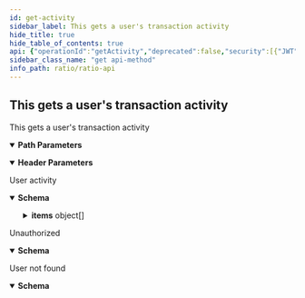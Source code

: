 ```yaml
---
id: get-activity
sidebar_label: This gets a user's transaction activity
hide_title: true
hide_table_of_contents: true
api: {"operationId":"getActivity","deprecated":false,"security":[{"JWT":[]}],"responses":{"200":{"description":"User activity","content":{"application/json":{"schema":{"description":"","required":["items"],"type":"object","properties":{"items":{"description":"The activities of the user","type":"array","items":{"description":"","required":["id","createTime","updateTime","address","network"],"type":"object","properties":{"id":{"description":"The unique identifier of the allocation","type":"string"},"createTime":{"description":"The time the allocation was created","type":"string"},"updateTime":{"description":"The time the allocation was last updated","type":"string"},"address":{"description":"The address of the allocation","type":"string"},"name":{"description":"The nickname of the allocation","type":"string"},"network":{"description":"The crypto network of the allocation","type":"string"},"type":{"description":"The type of the activity","type":"string","enum":["BUY_CRYPTO"]},"status":{"description":"The status of the activity","type":"string","enum":["PENDING","COMPLETED"]},"wallet":{"description":"","required":["id","createTime","updateTime","address","network"],"type":"object","properties":{"id":{"description":"The unique identifier of the wallet","type":"string"},"createTime":{"description":"The time the wallet was created","type":"string"},"updateTime":{"description":"The time the wallet was last updated","type":"string"},"address":{"description":"The address of the wallet","type":"string"},"name":{"description":"The nickname of the wallet","type":"string"},"network":{"description":"The crypto network of the wallet","type":"string"}}},"baseCurrency":{"description":"The base currency of the activity","type":"string"},"quoteCurrency":{"description":"The quoted currency of the activity","type":"string"},"amount":{"description":"The amount of quote currency acquired","type":"string"},"price":{"description":"The unit price in base currency","type":"string"},"cost":{"description":"The total cost in the base currency","type":"string"},"fee":{"description":"The fee in the base currency","type":"string"},"accountId":{"description":"The account identifier of the activity","type":"string"},"transferId":{"description":"The transfer identifier of the activity","type":"string"},"orderId":{"description":"The order identifier of the activity","type":"string"},"withdrawalId":{"description":"The withdrawal identifier of the activity","type":"string"},"transactionHash":{"description":"The chain transaction hash of the activity","type":"string"}}}},"totalSize":{"description":"The number of activities","type":"number"}}}}}},"401":{"description":"Unauthorized","content":{"application/json":{"schema":{"description":"","type":"object","properties":{"message":{"description":"Error message","type":"string"},"createTime":{"description":"Error creation time","type":"string"},"code":{"description":"Error code","type":"string"},"data":{"description":"Error data","type":"object"}}}}}},"404":{"description":"User not found","content":{"application/json":{"schema":{"description":"","type":"object","properties":{"message":{"description":"Error message","type":"string"},"createTime":{"description":"Error creation time","type":"string"},"code":{"description":"Error code","type":"string"},"data":{"description":"Error data","type":"object"}}}}}}},"parameters":[{"in":"header","required":true,"name":"X-Ratio-Client-Id","description":"Your application's unique client ID, used for identifying your requests and transactions","schema":{"type":"string","format":"uuid"}},{"name":"userId","in":"path","description":"The id of the user","required":true,"deprecated":false,"schema":{"type":"string"}}],"tags":["Activity"],"description":"This gets a user's transaction activity","method":"get","path":"/v1/users/{userId}/activity","servers":[{"url":"https://api.staging.ratio.me","description":"Staging server"},{"url":"https://api.ratio.me","description":"Production server"}],"securitySchemes":{"JWT":{"type":"http","scheme":"bearer","bearerFormat":"JWT"},"SecretKey":{"type":"apiKey","in":"header","name":"X-Ratio-Client-Secret"}},"info":{"title":"Ratio API","description":"API endpoints and models for using the Ratio service","contact":{"name":"API Support","url":"https://help.ratio.me","email":"support@ratio.me"},"termsOfService":"http://developer.ratio.me/terms/","version":"1.0.0","license":{"name":"MIT","url":"https://opensource.org/licenses/MIT"}},"postman":{"name":"This gets a user's transaction activity","description":{"type":"text/plain"},"url":{"path":["v1","users",":userId","activity"],"host":["{{baseUrl}}"],"query":[],"variable":[{"disabled":false,"description":{"content":"(Required) The id of the user","type":"text/plain"},"type":"any","value":"","key":"userId"}]},"header":[{"disabled":false,"description":{"content":"(Required) Your application's unique client ID, used for identifying your requests and transactions","type":"text/plain"},"key":"X-Ratio-Client-Id","value":""},{"key":"Accept","value":"application/json"}],"method":"GET","auth":{"type":"bearer","bearer":[{"type":"any","value":"<Bearer Token>","key":"token"}]}}}
sidebar_class_name: "get api-method"
info_path: ratio/ratio-api
---
```



## This gets a user&#39;s transaction activity



This gets a user&#39;s transaction activity

<details style={{"marginBottom":"1rem"}} data-collapsed={false} open={true}><summary style={{}}><strong>Path Parameters</strong></summary><div><ul><ParamsItem className={"paramsItem"} param={{"name":"userId","in":"path","description":"The id of the user","required":true,"deprecated":false,"schema":{"type":"string"}}}></ParamsItem></ul></div></details><details style={{"marginBottom":"1rem"}} data-collapsed={false} open={true}><summary style={{}}><strong>Header Parameters</strong></summary><div><ul><ParamsItem className={"paramsItem"} param={{"in":"header","required":true,"name":"X-Ratio-Client-Id","description":"Your application's unique client ID, used for identifying your requests and transactions","schema":{"type":"string","format":"uuid"}}}></ParamsItem></ul></div></details><div><ApiTabs><TabItem label={"200"} value={"200"}><div>

User activity

</div><div><MimeTabs groupId={"mime-type"}><TabItem label={"application/json"} value={"application/json"}><SchemaTabs groupId={"schema-tabs"}><TabItem label={"Schema"} value={"Schema"}><details style={{}} data-collapsed={false} open={true}><summary style={{"textAlign":"left"}}><strong>Schema</strong></summary><div style={{"textAlign":"left","marginLeft":"1rem"}}></div><ul style={{"marginLeft":"1rem"}}><SchemaItem collapsible={true} className={"schemaItem"}><details style={{}}><summary style={{}}><strong>items</strong><span style={{"opacity":"0.6"}}> object[]</span></summary><div style={{"marginLeft":"1rem"}}><div style={{"marginTop":".5rem","marginBottom":".5rem"}}>

The activities of the user

</div><SchemaItem collapsible={false} name={"id"} required={false} schemaDescription={"The unique identifier of the allocation"} schemaName={"string"} qualifierMessage={undefined} defaultValue={undefined}></SchemaItem><SchemaItem collapsible={false} name={"createTime"} required={false} schemaDescription={"The time the allocation was created"} schemaName={"string"} qualifierMessage={undefined} defaultValue={undefined}></SchemaItem><SchemaItem collapsible={false} name={"updateTime"} required={false} schemaDescription={"The time the allocation was last updated"} schemaName={"string"} qualifierMessage={undefined} defaultValue={undefined}></SchemaItem><SchemaItem collapsible={false} name={"address"} required={false} schemaDescription={"The address of the allocation"} schemaName={"string"} qualifierMessage={undefined} defaultValue={undefined}></SchemaItem><SchemaItem collapsible={false} name={"name"} required={false} schemaDescription={"The nickname of the allocation"} schemaName={"string"} qualifierMessage={undefined} defaultValue={undefined}></SchemaItem><SchemaItem collapsible={false} name={"network"} required={false} schemaDescription={"The crypto network of the allocation"} schemaName={"string"} qualifierMessage={undefined} defaultValue={undefined}></SchemaItem><SchemaItem collapsible={false} name={"type"} required={false} schemaDescription={"The type of the activity"} schemaName={"string"} qualifierMessage={"**Possible values:** [`BUY_CRYPTO`]"} defaultValue={undefined}></SchemaItem><SchemaItem collapsible={false} name={"status"} required={false} schemaDescription={"The status of the activity"} schemaName={"string"} qualifierMessage={"**Possible values:** [`PENDING`, `COMPLETED`]"} defaultValue={undefined}></SchemaItem><SchemaItem collapsible={true} className={"schemaItem"}><details style={{}}><summary style={{}}><strong>wallet</strong><span style={{"opacity":"0.6"}}> object</span></summary><div style={{"marginLeft":"1rem"}}><SchemaItem collapsible={false} name={"id"} required={false} schemaDescription={"The unique identifier of the wallet"} schemaName={"string"} qualifierMessage={undefined} defaultValue={undefined}></SchemaItem><SchemaItem collapsible={false} name={"createTime"} required={false} schemaDescription={"The time the wallet was created"} schemaName={"string"} qualifierMessage={undefined} defaultValue={undefined}></SchemaItem><SchemaItem collapsible={false} name={"updateTime"} required={false} schemaDescription={"The time the wallet was last updated"} schemaName={"string"} qualifierMessage={undefined} defaultValue={undefined}></SchemaItem><SchemaItem collapsible={false} name={"address"} required={false} schemaDescription={"The address of the wallet"} schemaName={"string"} qualifierMessage={undefined} defaultValue={undefined}></SchemaItem><SchemaItem collapsible={false} name={"name"} required={false} schemaDescription={"The nickname of the wallet"} schemaName={"string"} qualifierMessage={undefined} defaultValue={undefined}></SchemaItem><SchemaItem collapsible={false} name={"network"} required={false} schemaDescription={"The crypto network of the wallet"} schemaName={"string"} qualifierMessage={undefined} defaultValue={undefined}></SchemaItem></div></details></SchemaItem><SchemaItem collapsible={false} name={"baseCurrency"} required={false} schemaDescription={"The base currency of the activity"} schemaName={"string"} qualifierMessage={undefined} defaultValue={undefined}></SchemaItem><SchemaItem collapsible={false} name={"quoteCurrency"} required={false} schemaDescription={"The quoted currency of the activity"} schemaName={"string"} qualifierMessage={undefined} defaultValue={undefined}></SchemaItem><SchemaItem collapsible={false} name={"amount"} required={false} schemaDescription={"The amount of quote currency acquired"} schemaName={"string"} qualifierMessage={undefined} defaultValue={undefined}></SchemaItem><SchemaItem collapsible={false} name={"price"} required={false} schemaDescription={"The unit price in base currency"} schemaName={"string"} qualifierMessage={undefined} defaultValue={undefined}></SchemaItem><SchemaItem collapsible={false} name={"cost"} required={false} schemaDescription={"The total cost in the base currency"} schemaName={"string"} qualifierMessage={undefined} defaultValue={undefined}></SchemaItem><SchemaItem collapsible={false} name={"fee"} required={false} schemaDescription={"The fee in the base currency"} schemaName={"string"} qualifierMessage={undefined} defaultValue={undefined}></SchemaItem><SchemaItem collapsible={false} name={"accountId"} required={false} schemaDescription={"The account identifier of the activity"} schemaName={"string"} qualifierMessage={undefined} defaultValue={undefined}></SchemaItem><SchemaItem collapsible={false} name={"transferId"} required={false} schemaDescription={"The transfer identifier of the activity"} schemaName={"string"} qualifierMessage={undefined} defaultValue={undefined}></SchemaItem><SchemaItem collapsible={false} name={"orderId"} required={false} schemaDescription={"The order identifier of the activity"} schemaName={"string"} qualifierMessage={undefined} defaultValue={undefined}></SchemaItem><SchemaItem collapsible={false} name={"withdrawalId"} required={false} schemaDescription={"The withdrawal identifier of the activity"} schemaName={"string"} qualifierMessage={undefined} defaultValue={undefined}></SchemaItem><SchemaItem collapsible={false} name={"transactionHash"} required={false} schemaDescription={"The chain transaction hash of the activity"} schemaName={"string"} qualifierMessage={undefined} defaultValue={undefined}></SchemaItem></div></details></SchemaItem><SchemaItem collapsible={false} name={"totalSize"} required={false} schemaDescription={"The number of activities"} schemaName={"number"} qualifierMessage={undefined} defaultValue={undefined}></SchemaItem></ul></details></TabItem><TabItem label={"Example (from schema)"} value={"Example (from schema)"}><ResponseSamples responseExample={"{\n  \"items\": [\n    {\n      \"id\": \"string\",\n      \"createTime\": \"string\",\n      \"updateTime\": \"string\",\n      \"address\": \"string\",\n      \"name\": \"string\",\n      \"network\": \"string\",\n      \"type\": \"BUY_CRYPTO\",\n      \"status\": \"PENDING\",\n      \"wallet\": {\n        \"id\": \"string\",\n        \"createTime\": \"string\",\n        \"updateTime\": \"string\",\n        \"address\": \"string\",\n        \"name\": \"string\",\n        \"network\": \"string\"\n      },\n      \"baseCurrency\": \"string\",\n      \"quoteCurrency\": \"string\",\n      \"amount\": \"string\",\n      \"price\": \"string\",\n      \"cost\": \"string\",\n      \"fee\": \"string\",\n      \"accountId\": \"string\",\n      \"transferId\": \"string\",\n      \"orderId\": \"string\",\n      \"withdrawalId\": \"string\",\n      \"transactionHash\": \"string\"\n    }\n  ],\n  \"totalSize\": 0\n}"} language={"json"}></ResponseSamples></TabItem></SchemaTabs></TabItem></MimeTabs></div></TabItem><TabItem label={"401"} value={"401"}><div>

Unauthorized

</div><div><MimeTabs groupId={"mime-type"}><TabItem label={"application/json"} value={"application/json"}><SchemaTabs groupId={"schema-tabs"}><TabItem label={"Schema"} value={"Schema"}><details style={{}} data-collapsed={false} open={true}><summary style={{"textAlign":"left"}}><strong>Schema</strong></summary><div style={{"textAlign":"left","marginLeft":"1rem"}}></div><ul style={{"marginLeft":"1rem"}}><SchemaItem collapsible={false} name={"message"} required={false} schemaDescription={"Error message"} schemaName={"string"} qualifierMessage={undefined} defaultValue={undefined}></SchemaItem><SchemaItem collapsible={false} name={"createTime"} required={false} schemaDescription={"Error creation time"} schemaName={"string"} qualifierMessage={undefined} defaultValue={undefined}></SchemaItem><SchemaItem collapsible={false} name={"code"} required={false} schemaDescription={"Error code"} schemaName={"string"} qualifierMessage={undefined} defaultValue={undefined}></SchemaItem><SchemaItem collapsible={false} name={"data"} required={false} schemaDescription={"Error data"} schemaName={"object"} qualifierMessage={undefined} defaultValue={undefined}></SchemaItem></ul></details></TabItem><TabItem label={"Example (from schema)"} value={"Example (from schema)"}><ResponseSamples responseExample={"{\n  \"message\": \"string\",\n  \"createTime\": \"string\",\n  \"code\": \"string\",\n  \"data\": {}\n}"} language={"json"}></ResponseSamples></TabItem></SchemaTabs></TabItem></MimeTabs></div></TabItem><TabItem label={"404"} value={"404"}><div>

User not found

</div><div><MimeTabs groupId={"mime-type"}><TabItem label={"application/json"} value={"application/json"}><SchemaTabs groupId={"schema-tabs"}><TabItem label={"Schema"} value={"Schema"}><details style={{}} data-collapsed={false} open={true}><summary style={{"textAlign":"left"}}><strong>Schema</strong></summary><div style={{"textAlign":"left","marginLeft":"1rem"}}></div><ul style={{"marginLeft":"1rem"}}><SchemaItem collapsible={false} name={"message"} required={false} schemaDescription={"Error message"} schemaName={"string"} qualifierMessage={undefined} defaultValue={undefined}></SchemaItem><SchemaItem collapsible={false} name={"createTime"} required={false} schemaDescription={"Error creation time"} schemaName={"string"} qualifierMessage={undefined} defaultValue={undefined}></SchemaItem><SchemaItem collapsible={false} name={"code"} required={false} schemaDescription={"Error code"} schemaName={"string"} qualifierMessage={undefined} defaultValue={undefined}></SchemaItem><SchemaItem collapsible={false} name={"data"} required={false} schemaDescription={"Error data"} schemaName={"object"} qualifierMessage={undefined} defaultValue={undefined}></SchemaItem></ul></details></TabItem><TabItem label={"Example (from schema)"} value={"Example (from schema)"}><ResponseSamples responseExample={"{\n  \"message\": \"string\",\n  \"createTime\": \"string\",\n  \"code\": \"string\",\n  \"data\": {}\n}"} language={"json"}></ResponseSamples></TabItem></SchemaTabs></TabItem></MimeTabs></div></TabItem></ApiTabs></div>